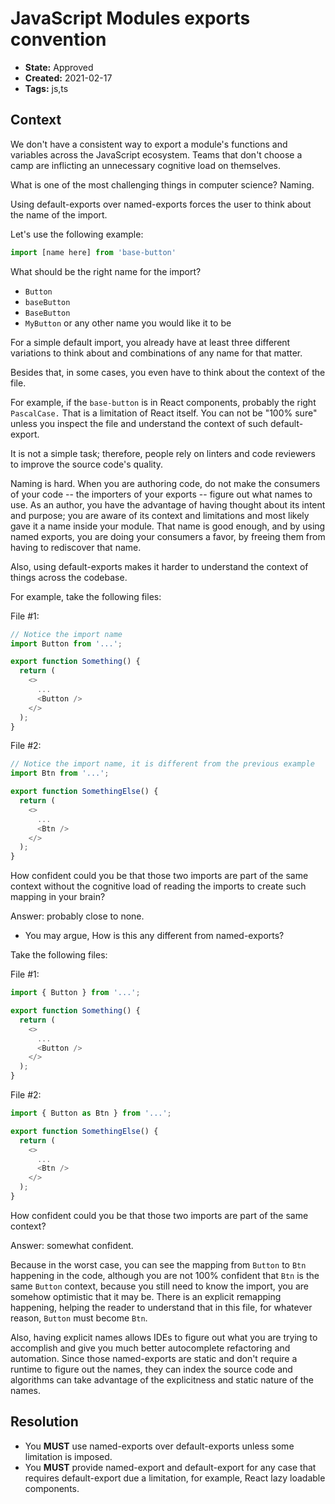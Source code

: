# JavaScript Modules exports convention

- **State:** Approved
- **Created:** 2021-02-17
- **Tags:** js,ts

## Context

We don't have a consistent way to export a module's functions and variables
across the JavaScript ecosystem. Teams that don't choose a camp are inflicting
an unnecessary cognitive load on themselves.

What is one of the most challenging things in computer science? Naming.

Using default-exports over named-exports forces the user to think about the name
of the import.

Let's use the following example:

```ts
import [name here] from 'base-button'
```

What should be the right name for the import?

- `Button`
- `baseButton`
- `BaseButton`
- `MyButton` or any other name you would like it to be

For a simple default import, you already have at least three different
variations to think about and combinations of any name for that matter.

Besides that, in some cases, you even have to think about the context of the
file.

For example, if the `base-button` is in React components, probably the right
`PascalCase.` That is a limitation of React itself. You can not be "100% sure"
unless you inspect the file and understand the context of such default-export.

It is not a simple task; therefore, people rely on linters and code reviewers to
improve the source code's quality.

Naming is hard. When you are authoring code, do not make the consumers of your
code -- the importers of your exports -- figure out what names to use. As an
author, you have the advantage of having thought about its intent and purpose;
you are aware of its context and limitations and most likely gave it a name
inside your module. That name is good enough, and by using named exports, you
are doing your consumers a favor, by freeing them from having to rediscover that
name.

Also, using default-exports makes it harder to understand the context of things
across the codebase.

For example, take the following files:

File #1:

```ts
// Notice the import name
import Button from '...';

export function Something() {
  return (
    <>
      ...
      <Button />
    </>
  );
}
```

File #2:

```ts
// Notice the import name, it is different from the previous example
import Btn from '...';

export function SomethingElse() {
  return (
    <>
      ...
      <Btn />
    </>
  );
}
```

How confident could you be that those two imports are part of the same context
without the cognitive load of reading the imports to create such mapping in your
brain?

Answer: probably close to none.

- You may argue, How is this any different from named-exports?

Take the following files:

File #1:

```ts
import { Button } from '...';

export function Something() {
  return (
    <>
      ...
      <Button />
    </>
  );
}
```

File #2:

```ts
import { Button as Btn } from '...';

export function SomethingElse() {
  return (
    <>
      ...
      <Btn />
    </>
  );
}
```

How confident could you be that those two imports are part of the same context?

Answer: somewhat confident.

Because in the worst case, you can see the mapping from `Button` to `Btn`
happening in the code, although you are not 100% confident that `Btn` is the same
`Button` context, because you still need to know the import, you are somehow
optimistic that it may be.
There is an explicit remapping happening, helping the reader to understand that
in this file, for whatever reason, `Button` must become `Btn`.

Also, having explicit names allows IDEs to figure out what you are trying to
accomplish and give you much better autocomplete refactoring and automation.
Since those named-exports are static and don't require a runtime to figure out
the names, they can index the source code and algorithms
can take advantage of the explicitness and static nature of the names.

## Resolution

- You **MUST** use named-exports over default-exports unless some limitation
  is imposed.
- You **MUST** provide named-export and default-export for any case that
  requires default-export due a limitation, for example, React lazy
  loadable components.
